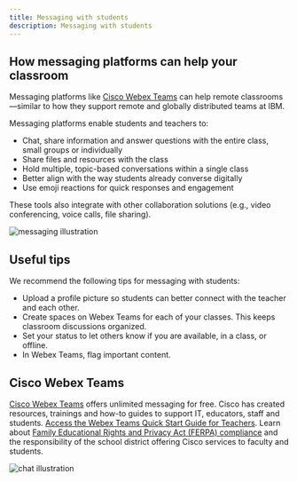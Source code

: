 ```yaml
---
title: Messaging with students
description: Messaging with students
---
```




## How messaging platforms can help your classroom

Messaging platforms like [Cisco Webex Teams](https://www.webex.com/pricing/index.html) can help remote classrooms—similar to how they support remote and globally distributed teams at IBM.

Messaging platforms enable students and teachers to:

<ul>
<li>Chat, share information and answer questions with the entire class, small groups or individually</li>
<li>Share files and resources with the class</li>
<li>Hold multiple, topic-based conversations within a single class</li>
<li>Better align with the way students already converse digitally</li>
<li>Use emoji reactions for quick responses and engagement</li>
</ul>

These tools also integrate with other collaboration solutions (e.g., video conferencing, voice calls, file sharing).


<Row>
  <Column colMd={2} colLg={3}>

![messaging illustration](images/messaging-contenttop.png)

  </Column>
</Row>


<Row className="title-with-text">
  <Column colMd={2} colLg={3}>

## Useful tips

  </Column>
  <Column colMd={6} colLg={8}>

We recommend the following tips for messaging with students:

<ul>
  <li>Upload a profile picture so students can better connect with the teacher and each other.</li>
  <li>Create spaces on Webex Teams for each of your classes. This keeps classroom discussions organized.</li>
  <li>Set your status to let others know if you are available, in a class, or offline.</li>
  <li>In Webex Teams, flag important content.</li>
</ul>

  </Column>
</Row>
<Row className="title-with-text">
  <Column colMd={2} colLg={3}>

## Cisco Webex Teams


  </Column>
  <Column colMd={4} colLg={5}>

[Cisco Webex Teams](https://www.webex.com/team-collaboration.html) offers unlimited messaging for free. Cisco has created resources, trainings and how-to guides to support IT, educators, staff and students. [Access the Webex Teams Quick Start Guide for Teachers](https://www.webex.com/content/dam/webex/eopi/assets/education/EducationK12TeacherWebexTeamsQSG.pdf). Learn about [Family Educational Rights and Privacy Act (FERPA) compliance](https://www.cisco.com/c/dam/en_us/solutions/industries/docs/education/guardian-privacy-security-faq.pdf) and the responsibility of the school district offering Cisco services to faculty and students.

  </Column>
  <Column colMd={2} colLg={4}>

![chat illustration](images/webex-teams-thumbnail.png)

  </Column>
</Row>



